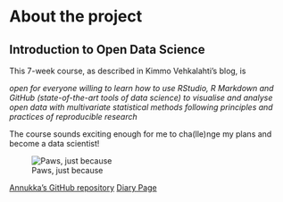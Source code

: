 
# About the project

## Introduction to Open Data Science

This 7-week course, as described in Kimmo Vehkalahti's blog, is

_open for everyone willing to learn how to use RStudio, R Markdown and GitHub (state-of-the-art tools of data science) to visualise and analyse open data with multivariate statistical methods following principles and practices of reproducible research_

The course sounds exciting enough for me to cha(lle)nge my plans and become a data scientist!

![Paws, just because](C:/Users/annuk/OneDrive/Uni of Helsinki/Introduction to Opean Data Science/IODS-project/paws.png)

[Annukka's GitHub repository](https://github.com/msnxt/IODS-project)
[Diary Page](https://msnxt.github.io/IODS-project/)
